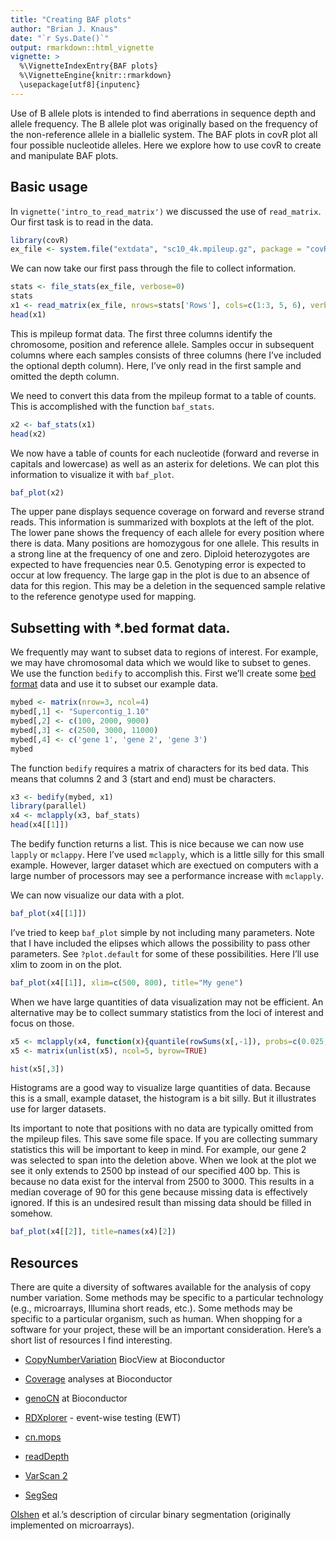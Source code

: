 ```yaml
---
title: "Creating BAF plots"
author: "Brian J. Knaus"
date: "`r Sys.Date()`"
output: rmarkdown::html_vignette
vignette: >
  %\VignetteIndexEntry{BAF plots}
  %\VignetteEngine{knitr::rmarkdown}
  \usepackage[utf8]{inputenc}
---
```



Use of B allele plots is intended to find aberrations in sequence depth and allele frequency.
The B allele plot was originally based on the frequency of the non-reference allele in a biallelic system.
The BAF plots in covR plot all four possible nucleotide alleles.
Here we explore how to use covR to create and manipulate BAF plots.


## Basic usage


In `vignette('intro_to_read_matrix')` we discussed the use of `read_matrix`.
Our first task is to read in the data.


```r
library(covR)
ex_file <- system.file("extdata", "sc10_4k.mpileup.gz", package = "covR")
```


We can now take our first pass through the file to collect information.

```r
stats <- file_stats(ex_file, verbose=0)
stats
x1 <- read_matrix(ex_file, nrows=stats['Rows'], cols=c(1:3, 5, 6), verbose=0)
head(x1)
```



This is mpileup format data.
The first three columns identify the chromosome, position and reference allele.
Samples occur in subsequent columns where each samples consists of three columns (here I've included the optional depth column).
Here, I've only read in the first sample and omitted the depth column.


We need to convert this data from the mpileup format to a table of counts.
This is accomplished with the function `baf_stats`.


```r
x2 <- baf_stats(x1)
head(x2)
```


We now have a table of counts for each nucleotide (forward and reverse in capitals and lowercase) as well as an asterix for deletions.
We can plot this information to visualize it with `baf_plot`.


```r
baf_plot(x2)
```


The upper pane displays sequence coverage on forward and reverse strand reads.
This information is summarized with boxplots at the left of the plot.
The lower pane shows the frequency of each allele for every position where there is data.
Many positions are homozygous for one allele.
This results in a strong line at the frequency of one and zero.
Diploid heterozygotes are expected to have frequencies near 0.5.
Genotyping error is expected to occur at low frequency.
The large gap in the plot is due to an absence of data for this region.
This may be a deletion in the sequenced sample relative to the reference genotype used for mapping.


## Subsetting with *.bed format data.


We frequently may want to subset data to regions of interest.
For example, we may have chromosomal data which we would like to subset to genes.
We use the function `bedify` to accomplish this.
First we'll create some [bed format](https://genome.ucsc.edu/FAQ/FAQformat.html#format1) data and use it to subset our example data.


```r
mybed <- matrix(nrow=3, ncol=4)
mybed[,1] <- "Supercontig_1.10"
mybed[,2] <- c(100, 2000, 9000)
mybed[,3] <- c(2500, 3000, 11000)
mybed[,4] <- c('gene 1', 'gene 2', 'gene 3')
mybed
```


The function `bedify` requires a matrix of characters for its bed data.
This means that columns 2 and 3 (start and end) must be characters.


```r
x3 <- bedify(mybed, x1)
library(parallel)
x4 <- mclapply(x3, baf_stats)
head(x4[[1]])
```


The bedify function returns a list.
This is nice because we can now use `lapply` or `mclappy`.
Here I've used `mclapply`, which is a little silly for this small example.
However, larger dataset which are exectued on computers with a large number of processors may see a performance increase with `mclapply`.


We can now visualize our data with a plot.


```r
baf_plot(x4[[1]])
```


I've tried to keep `baf_plot` simple by not including many parameters.
Note that I have included the elipses which allows the possibility to pass other parameters.
See `?plot.default` for some of these possibilities.
Here I'll use xlim to zoom in on the plot.


```r
baf_plot(x4[[1]], xlim=c(500, 800), title="My gene")
```



When we have large quantities of data visualization may not be efficient.
An alternative may be to collect summary statistics from the loci of interest and focus on those.


```r
x5 <- mclapply(x4, function(x){quantile(rowSums(x[,-1]), probs=c(0.025, 0.16, 0.5, 0.84, 0.975))})
x5 <- matrix(unlist(x5), ncol=5, byrow=TRUE)
```


```r
hist(x5[,3])
```


Histograms are a good way to visualize large quantities of data.
Because this is a small, example dataset, the histogram is a bit silly.
But it illustrates use for larger datasets.


Its important to note that positions with no data are typically omitted from the mpileup files.
This save some file space.
If you are collecting summary statistics this will be important to keep in mind.
For example, our gene 2 was selected to span into the deletion above.
When we look at the plot we see it only extends to 2500 bp instead of our specified 400 bp.
This is because no data exist for the interval from 2500 to 3000.
This results in a median coverage of 90 for this gene because missing data is effectively ignored.
If this is an undesired result than missing data should be filled in somehow.



```r
baf_plot(x4[[2]], title=names(x4)[2])
```






## Resources

There are quite a diversity of softwares available for the analysis of copy number variation.
Some methods may be specific to a particular technology (e.g., microarrays, Illumina short reads, etc.).
Some methods may be specific to a particular organism, such as human.
When shopping for a software for your project, these will be an important consideration.
Here's a short list of resources I find interesting.


* [CopyNumberVariation](http://www.bioconductor.org/packages/release/BiocViews.html#___CopyNumberVariation) BiocView at Bioconductor

* [Coverage](http://www.bioconductor.org/packages/release/BiocViews.html#___Coverage) analyses at Bioconductor
* [genoCN](http://www.bioconductor.org/packages/release/bioc/html/genoCN.html) at Bioconductor
* [RDXplorer](http://rdxplorer.sourceforge.net/) - event-wise testing (EWT)
* [cn.mops](http://www.bioconductor.org/packages/release/bioc/html/cn.mops.html)
* [readDepth](https://github.com/chrisamiller/readdepth)
* [VarScan 2](http://varscan.sourceforge.net/)
* [SegSeq](http://www.broadinstitute.org/cgi-bin/cancer/publications/pub_paper.cgi?mode=view&paper_id=182)


[Olshen](http://biostatistics.oxfordjournals.org/content/5/4/557.short?rss=1&ssource=mfc) et al.'s description of circular binary segmentation (originally implemented on microarrays).


